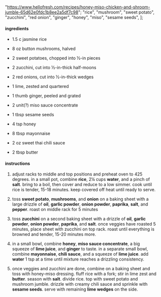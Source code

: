   "https://www.hellofresh.com/recipes/honey-miso-chicken-and-shroom-jumble-65d62e0fdc1b8ee2a5df7c98";
  "rice",
  "mushroom",
  "sweet potato",
  "zucchini",
  "red onion",
  "ginger",
  "honey",
  "miso",
  "sesame seeds",
];

#### ingredients

- 1.5 c jasmine rice
- 8 oz button mushrooms, halved
- 2 sweet potatoes, chopped into ½-in pieces
- 2 zucchini, cut into ½-in-thick half-moons
- 2 red onions, cut into ½-in-thick wedges
- 1 lime, zested and quartered
- 1 thumb ginger, peeled and grated
- 2 unit(?) miso sauce concentrate
- 1 tbsp sesame seeds
- 4 tsp honey
- 8 tbsp mayonnaise
- 2 oz sweet thai chili sauce

- 2 tbsp butter

#### instructions

1. adjust racks to middle and top positions and preheat oven to 425 degrees. in a small pot, combine **rice**, 2¼ cups **water**, and a pinch of **salt**. bring to a boil, then cover and reduce to a low simmer. cook until rice is tender, 15-18 minutes. keep covered off heat until ready to serve.

2. toss **sweet potato**, **mushrooms**, and **onion** on a baking sheet with a large drizzle of **oil**, **garlic powder**, **onion powder**, **paprika**, **salt**, and **pepper**. roast on middle rack for 5 minutes

3. toss **zucchini** on a second baking sheet with a drizzle of **oil**, **garlic powder**, **onion powder**, **paprika**, and **salt**. once veggies have roasted 5 minutes, place sheet with zucchini on top rack. roast until everything is browned and tender, 15-20 minutes more.

4. in a small bowl, combine **honey**, **miso sauce concentrate**, a big squeeze of **lime juice**, and **ginger** to taste. in a separate small bowl, combine **mayonnaise**, **chili sauce**, and a squeeze of **lime juice**. add **water** 1 tsp at a time until mixture reaches a drizzling consistency.

5. once veggies and zucchini are done, combine on a baking sheet and toss with honey-miso dressing. fluff rice with a fork; stir in lime zest and **butter**. season with **salt**. divide rice. top with sweet potato and mushroom jumble. drizzle with creamy chili sauce and sprinkle with **sesame seeds**. serve with remaining **lime wedges** on the side.

